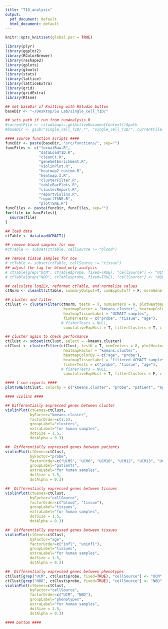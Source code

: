 ```yaml
---
title: "T1D_analysis"
output:
  pdf_document: default
  html_document: default
---
```


```r
knitr::opts_knit$set(global.par = TRUE)
```

```r
library(plyr)
library(ggplot2)
library(RColorBrewer)
library(reshape2)
library(gplots)
library(gtools)
library(stats)
library(lattice)
library(latticeExtra)
library(grid)
library(gridExtra)
library(Rtsne)
```


```r

## set baseDir if Knitting with RStudio button
baseDir <- "~/Desktop/Su Lab/single_cell_T1D/"

## sets path if run from runAnalysis.R
#currentFile <- rstudioapi::getActiveDocumentContext()$path
#baseDir <- gsub("single_cell_T1D/.*", "single_cell_T1D/", currentFile)

#### source function scripts ####
funcDir <- paste(baseDir, "src/functions/", sep="")
funcFiles <- c("formatRaw.R", 
               "dataLoadT1D.R", 
               "cleanCt.R", 
               "geneSetEnrichment.R", 
               "violinPlot.R", 
               "heatmap2_custom.R",
               "heatmap.3.R",
               "clusterFilter.R",
               "tableBarPlots.R",
               "clusterReport.R",
               "reportViolins.R",
               "reportTSNE.R",
               "plotTSNE.R")
funcFiles <- paste(funcDir, funcFiles, sep="")
for(file in funcFiles){
  source(file)
}

```


```r
## load data
ctTable <- dataLoadUCMAIT()

## remove blood samples for now
#ctTable <- subset(ctTable, cellSource != "blood")

## remove tissue samples for now
# ctTable <- subset(ctTable, cellSource != "tissue")
## adjust the tag for blood_only analysis
# ctTable[grep("UCM", ctTable$probe, fixed=TRUE), "cellSource"] <- "UCM"
# ctTable[grep("NBD", ctTable$probe, fixed=TRUE), "cellSource"] <- "NBD"

## calculate log2Ex, reformat ctTable, and normalize values
ctNorm <- cleanCt(ctTable, summaryOutput=T, cumExpCutoff = F, normGene = "none")

```




```r
## cluster and filter
ctClust <- clusterFilter(ctNorm, testK = T, numCenters = 9, plotHeatmap=T, plotClustOnly=F,
                          heatmapFactor = "kmeans.cluster", heatmapColorBy = c("age", "probe"),
                          heatmapTissueLabel = "UCMAIT samples",
                          fisherTests = c("probe", "tissue", "age"),
                         # fisherTests = NULL,
                          cumulativeExpHist = T, filterClusters = T, clustersToRemove = c(6))
```


```r
## cluster again to check performance
ctClust <- subset(ctClust, select = -kmeans.cluster)
ctClust <- clusterFilter(ctClust, testK = T, numCenters = 8, plotHeatmap=T, plotClustOnly=F,
                          heatmapFactor = "kmeans.cluster",
                          heatmapColorBy = c("age", "probe"),
                          heatmapTissueLabel = "filtered UCMAIT samples",
                          fisherTests = c("probe", "tissue", "age"),
                         # fisherTests = NULL,
                          cumulativeExpHist = T, filterClusters = F, clustersToRemove = NULL)

```


```r
#### t-sne reports ####
plotTSNE(ctClust, colorby = c("kmeans.cluster", "probe", "patient", "age"))
```


```r
#### violins ####

## Differentially expressed genes between cluster
violinPlot(ctGenes=ctClust, 
           byFactor="kmeans.cluster", 
           factorOrder=c(1:5),
           groupLabel="clusters", 
           extraLabel="for human samples",
           dotSize = 1.5, 
           dotAlpha = 0.3)

##  Differentially expressed genes between patients
violinPlot(ctGenes=ctClust, 
           byFactor="probe", 
           factorOrder=c("UCM5", "UCM6", "UCM10", "UCM12", "UCM13", "UCM14", "UCM15", "UCM16", "UCM17", "NBD1", "NBD3", "NBD4"),
           groupLabel="patients", 
           extraLabel="for human samples",
           dotSize = 1.5, 
           dotAlpha = 0.3)

##  Differentially expressed genes between tissues
violinPlot(ctGenes=ctClust,
           byFactor="cellSource",
           factorOrder=c("blood", "tissue"),
           groupLabel="tissues",
           extraLabel="for human samples",
           dotSize = 1.5,
           dotAlpha = 0.3)

##  Differentially expressed genes between tissues
violinPlot(ctGenes=ctClust,
           byFactor="age",
           factorOrder=c("infl", "uninfl"),
           groupLabel="tissues",
           extraLabel="for human samples",
           dotSize = 1.5,
           dotAlpha = 0.3)

##  Differentially expressed genes between phenotypes
ctClust[grep("UCM", ctClust$probe, fixed=TRUE), "cellSource"] <- "UCM"
ctClust[grep("NBD", ctClust$probe, fixed=TRUE), "cellSource"] <- "NBD"
violinPlot(ctGenes=ctClust,
           byFactor="cellSource",
           factorOrder=c("UCM", "NBD"),
           groupLabel="phenotypes",
           extraLabel="for human samples",
           dotSize = 1.5,
           dotAlpha = 0.3)

#### bottom ####
```




